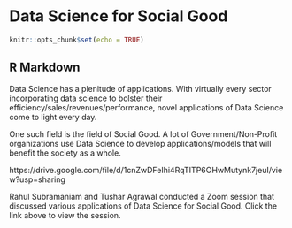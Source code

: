 # Data Science for Social Good

```r
knitr::opts_chunk$set(echo = TRUE)
```

## R Markdown

Data Science has a plenitude of applications. With virtually every sector incorporating data science to bolster their efficiency/sales/revenues/performance, novel applications of Data Science come to light every day. 

One such field is the field of Social Good. A lot of Government/Non-Profit organizations use Data Science to develop applications/models that will benefit the society as a whole.

https://drive.google.com/file/d/1cnZwDFeIhi4RqTITP6OHwMutynk7jeuI/view?usp=sharing

Rahul Subramaniam and Tushar Agrawal conducted a Zoom session that discussed various applications of Data Science for Social Good. Click the link above to view the session.